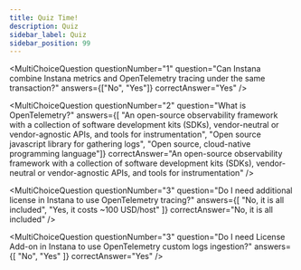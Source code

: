 ```yaml
---
title: Quiz Time!
description: Quiz
sidebar_label: Quiz
sidebar_position: 99
---
```



<div
  style={{
    display: "flex",
    flexDirection: "column",
    gap: "10px",
  }}>

<MultiChoiceQuestion
  questionNumber="1"
  question="Can Instana combine Instana metrics and OpenTelemetry tracing under the same transaction?"
  answers={["No", "Yes"]}
  correctAnswer="Yes"
/>

<MultiChoiceQuestion
  questionNumber="2"
  question="What is OpenTelemetry?"
  answers={[
    "An open-source observability framework with a collection of software development kits (SDKs), vendor-neutral or vendor-agnostic APIs, and tools for instrumentation",
    "Open source javascript library for gathering logs",
    "Open source, cloud-native programming language"]}
  correctAnswer="An open-source observability framework with a collection of software development kits (SDKs), vendor-neutral or vendor-agnostic APIs, and tools for instrumentation"
/>

<MultiChoiceQuestion
  questionNumber="3"
  question="Do I need additional license in Instana to use OpenTelemetry tracing?"
  answers={[
    "No, it is all included",
    "Yes, it costs ~100 USD/host"
  ]}
  correctAnswer="No, it is all included"
/>

<MultiChoiceQuestion
  questionNumber="3"
  question="Do I need License Add-on in Instana to use OpenTelemetry custom logs ingestion?"
  answers={[
    "No",
    "Yes"
  ]}
  correctAnswer="Yes"
/>

</div>
